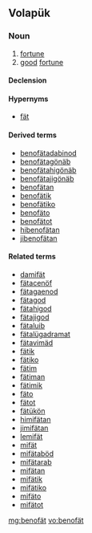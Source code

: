 ==Volapük==

===Noun===
{{vo-noun}}

# [[fortune]] 
# [[good]] [[fortune]]

====Declension====
{{vo-decl-noun}}

====Hypernyms====
* [[fät]]

====Derived terms====
* [[benofätadabinod]]
* [[benofätagönäb]]
* [[benofätahigönäb]]
* [[benofätajigönäb]]
* [[benofätan]]
* [[benofätik]]
* [[benofätiko]]
* [[benofäto]]
* [[benofätot]]
* [[hibenofätan]]
* [[jibenofätan]]

====Related terms====
* [[damifät]]
* [[fätacenöf]]
* [[fätagaenod]]
* [[fätagod]]
* [[fätahigod]]
* [[fätajigod]]
* [[fätaluib]]
* [[fätalügadramat]]
* [[fätavimäd]]
* [[fätik]]
* [[fätiko]]
* [[fätim]]
* [[fätiman]]
* [[fätimik]]
* [[fäto]]
* [[fätot]]
* [[fätükön]]
* [[himifätan]]
* [[jimifätan]]
* [[lemifät]]
* [[mifät]]
* [[mifätaböd]]
* [[mifätarab]]
* [[mifätan]]
* [[mifätik]]
* [[mifätiko]]
* [[mifäto]]
* [[mifätot]]

[[mg:benofät]]
[[vo:benofät]]